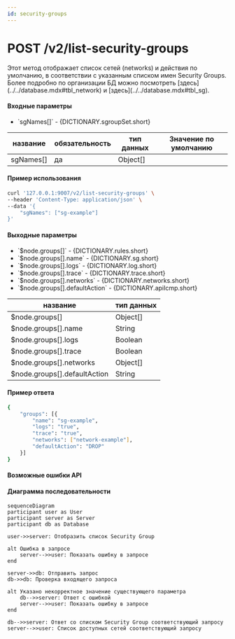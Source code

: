 ```yaml
---
id: security-groups
---
```



# POST /v2/list-security-groups

<div className="text-justify">
  Этот метод отображает список сетей (networks) и действия по умолчанию, в соответствии с указанным списком имен
  Security Groups.
</div>

<div className="text-justify">
  Более подробно по организации БД можно посмотреть [здесь](../../database.mdx#tbl_network) и
  [здесь](../../database.mdx#tbl_sg).
</div>

#### Входные параметры

<ul>
  <li>`sgNames[]` - {DICTIONARY.sgroupSet.short}</li>
</ul>

<div className="scrollable-x">
  <table>
    <thead>
      <tr>
        <th rowSpan="2">название</th>
        <th rowSpan="2">обязательность</th>
        <th rowSpan="2">тип данных</th>
        <th rowSpan="2">Значение по умолчанию</th>
      </tr>
    </thead>
    <tbody>
      <tr>
        <td>sgNames[]</td>
        <td>да</td>
        <td>Object[]</td>
        <td></td>
      </tr>
    </tbody>
  </table>
</div>

<h4 className="custom-heading">Пример использования</h4>

```bash
curl '127.0.0.1:9007/v2/list-security-groups' \
--header 'Content-Type: application/json' \
--data '{
    "sgNames": ["sg-example"]
}'
```

<h4 className="custom-heading">Выходные параметры</h4>

<ul>
  <li>`$node.groups[]` - {DICTIONARY.rules.short}</li>
  <li>`$node.groups[].name` - {DICTIONARY.sg.short}</li>
  <li>`$node.groups[].logs` - {DICTIONARY.log.short}</li>
  <li>`$node.groups[].trace` - {DICTIONARY.trace.short}</li>
  <li>`$node.groups[].networks` - {DICTIONARY.networks.short}</li>
  <li>`$node.groups[].defaultAction` - {DICTIONARY.apiIcmp.short}</li>
</ul>

<div className="scrollable-x">
  <table>
    <thead>
      <tr>
        <th>название</th>
        <th>тип данных</th>
      </tr>
    </thead>
    <tbody>
      <tr>
        <td>$node.groups[]</td>
        <td>Object[]</td>
      </tr>
      <tr>
        <td>$node.groups[].name</td>
        <td>String</td>
      </tr>
      <tr>
        <td>$node.groups[].logs</td>
        <td>Boolean</td>
      </tr>
      <tr>
        <td>$node.groups[].trace</td>
        <td>Boolean</td>
      </tr>
      <tr>
        <td>$node.groups[].networks</td>
        <td>Object[]</td>
      </tr>
      <tr>
        <td>$node.groups[].defaultAction</td>
        <td>String</td>
      </tr>
    </tbody>
  </table>
</div>

<h4 className="custom-heading">Пример ответа</h4>

```bash
{
    "groups": [{
        "name": "sg-example",
        "logs": "true",
        "trace": "true",
        "networks": ["network-example"],
        "defaultAction": "DROP"
    }]
}
```

<h4 className="custom-heading">Возможные ошибки API</h4>

<Codes data={RESPOND_CODES.not_found} />

<h4 className="custom-heading">Диаграмма последовательности</h4>

<FancyboxDiagram>

```mermaid
sequenceDiagram
participant user as User
participant server as Server
participant db as Database

user->>server: Отобразить список Security Group

alt Ошибка в запросе
    server-->>user: Показать ошибку в запросе
end

server->>db: Отправить запрос
db->>db: Проверка входящего запроса

alt Указано некорректное значение существующего параметра
    db-->>server: Ответ с ошибкой
    server-->>user: Показать ошибку в запросе
end

db-->>server: Ответ со списком Security Group соответствующий запросу
server-->>user: Список доступных сетей соответствующий запросу
```

</FancyboxDiagram>

